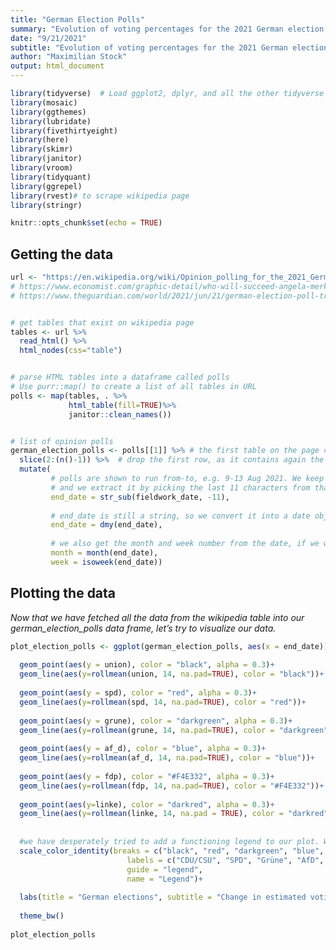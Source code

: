 ```yaml
---
title: "German Election Polls"
summary: "Evolution of voting percentages for the 2021 German election."
date: "9/21/2021"
subtitle: "Evolution of voting percentages for the 2021 German election."
author: "Maximilian Stock"
output: html_document
---
```


```r
library(tidyverse)  # Load ggplot2, dplyr, and all the other tidyverse packages
library(mosaic)
library(ggthemes)
library(lubridate)
library(fivethirtyeight)
library(here)
library(skimr)
library(janitor)
library(vroom)
library(tidyquant)
library(ggrepel)
library(rvest)# to scrape wikipedia page
library(stringr)
```


```r
knitr::opts_chunk$set(echo = TRUE)
```

## Getting the data
```r
url <- "https://en.wikipedia.org/wiki/Opinion_polling_for_the_2021_German_federal_election"
# https://www.economist.com/graphic-detail/who-will-succeed-angela-merkel
# https://www.theguardian.com/world/2021/jun/21/german-election-poll-tracker-who-will-be-the-next-chancellor


# get tables that exist on wikipedia page 
tables <- url %>% 
  read_html() %>% 
  html_nodes(css="table")


# parse HTML tables into a dataframe called polls 
# Use purr::map() to create a list of all tables in URL
polls <- map(tables, . %>% 
             html_table(fill=TRUE)%>% 
             janitor::clean_names())


# list of opinion polls
german_election_polls <- polls[[1]] %>% # the first table on the page contains the list of all opinions polls
  slice(2:(n()-1)) %>%  # drop the first row, as it contains again the variable names and last row that contains 2017 results
  mutate(
         # polls are shown to run from-to, e.g. 9-13 Aug 2021. We keep the last date, 13 Aug here, as the poll date
         # and we extract it by picking the last 11 characters from that field
         end_date = str_sub(fieldwork_date, -11),
         
         # end_date is still a string, so we convert it into a date object using lubridate::dmy()
         end_date = dmy(end_date),
         
         # we also get the month and week number from the date, if we want to do analysis by month- week, etc.
         month = month(end_date),
         week = isoweek(end_date))

```

## Plotting the data

*Now that we have fetched all the data from the wikipedia table into our german_election_polls data frame, let’s try to visualize our data.*

```r
plot_election_polls <- ggplot(german_election_polls, aes(x = end_date))+ #because we have multiple lines (representing multiple parties), we only map the x axis uptop here. We map y-values when we create every scatter and line plot separately for each party.
  
  geom_point(aes(y = union), color = "black", alpha = 0.3)+ 
  geom_line(aes(y=rollmean(union, 14, na.pad=TRUE), color = "black"))+ #we add a line representing the rolling average of values for the past 14 days. We also adjust the padding for enhanced visualization.+
  
  geom_point(aes(y = spd), color = "red", alpha = 0.3)+
  geom_line(aes(y=rollmean(spd, 14, na.pad=TRUE), color = "red"))+
  
  geom_point(aes(y = grune), color = "darkgreen", alpha = 0.3)+
  geom_line(aes(y=rollmean(grune, 14, na.pad=TRUE), color = "darkgreen"))+
  
  geom_point(aes(y = af_d), color = "blue", alpha = 0.3)+
  geom_line(aes(y=rollmean(af_d, 14, na.pad=TRUE), color = "blue"))+
  
  geom_point(aes(y = fdp), color = "#F4E332", alpha = 0.3)+
  geom_line(aes(y=rollmean(fdp, 14, na.pad=TRUE), color = "#F4E332"))+
  
  geom_point(aes(y=linke), color = "darkred", alpha = 0.3)+
  geom_line(aes(y=rollmean(linke, 14, na.pad = TRUE), color = "darkred"))+
  
  
  #we have desperately tried to add a functioning legend to our plot. We finally managed to do so with the scale color identity function, after mapping the correct colors to the variable aesthetics before. Inspiration for this code came from https://aosmith.rbind.io/2018/07/19/manual-legends-ggplot2/ 
  scale_color_identity(breaks = c("black", "red", "darkgreen", "blue", "#F4E332", "darkred"),
                          labels = c("CDU/CSU", "SPD", "Grüne", "AfD", "FDP", "Linke"),
                          guide = "legend",
                          name = "Legend")+
  
  labs(title = "German elections", subtitle = "Change in estimated voting during 2021", x="2021 Poll Month", y="Voting Percentage")+
  
  theme_bw()
 
plot_election_polls
```

